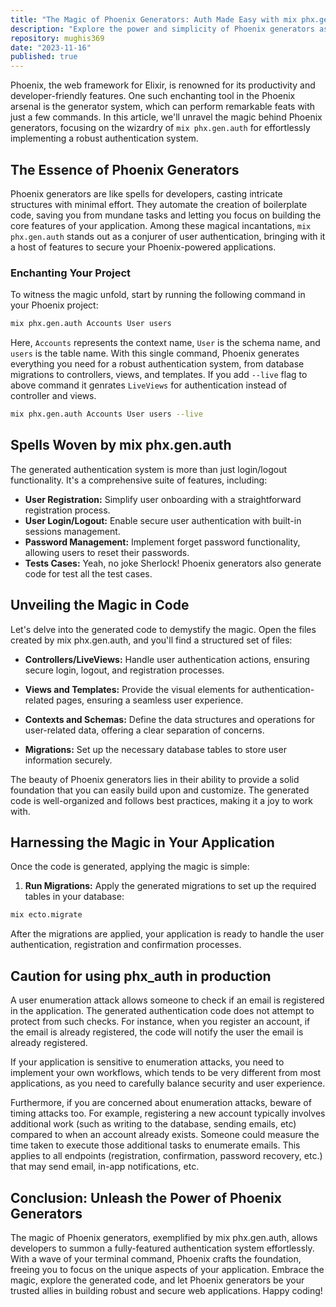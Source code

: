 ```yaml
---
title: "The Magic of Phoenix Generators: Auth Made Easy with mix phx.gen.auth"
description: "Explore the power and simplicity of Phoenix generators as we dive into creating a robust authentication system with mix phx.gen.auth."
repository: mughis369
date: "2023-11-16"
published: true
---
```


Phoenix, the web framework for Elixir, is renowned for its productivity and developer-friendly features. One such enchanting tool in the Phoenix arsenal is the generator system, which can perform remarkable feats with just a few commands. In this article, we'll unravel the magic behind Phoenix generators, focusing on the wizardry of `mix phx.gen.auth` for effortlessly implementing a robust authentication system.

## The Essence of Phoenix Generators

Phoenix generators are like spells for developers, casting intricate structures with minimal effort. They automate the creation of boilerplate code, saving you from mundane tasks and letting you focus on building the core features of your application. Among these magical incantations, `mix phx.gen.auth` stands out as a conjurer of user authentication, bringing with it a host of features to secure your Phoenix-powered applications.

### Enchanting Your Project

To witness the magic unfold, start by running the following command in your Phoenix project:

```sh
mix phx.gen.auth Accounts User users
```

Here, `Accounts` represents the context name, `User` is the schema name, and `users` is the table name. With this single command, Phoenix generates everything you need for a robust authentication system, from database migrations to controllers, views, and templates. If you add `--live` flag to above command it genrates `LiveViews` for authentication instead of controller and views.
```sh
mix phx.gen.auth Accounts User users --live
```

## Spells Woven by mix phx.gen.auth
The generated authentication system is more than just login/logout functionality. It's a comprehensive suite of features, including:

- **User Registration:** Simplify user onboarding with a straightforward registration process.
- **User Login/Logout:** Enable secure user authentication with built-in sessions management.
- **Password Management:** Implement forget password functionality, allowing users to reset their passwords.
- **Tests Cases:** Yeah, no joke Sherlock! Phoenix generators also generate code for test all the test cases.


## Unveiling the Magic in Code
Let's delve into the generated code to demystify the magic. Open the files created by mix phx.gen.auth, and you'll find a structured set of files:

- **Controllers/LiveViews:** Handle user authentication actions, ensuring secure login, logout, and registration processes.

- **Views and Templates:** Provide the visual elements for authentication-related pages, ensuring a seamless user experience.

- **Contexts and Schemas:** Define the data structures and operations for user-related data, offering a clear separation of concerns.

- **Migrations:** Set up the necessary database tables to store user information securely.

The beauty of Phoenix generators lies in their ability to provide a solid foundation that you can easily build upon and customize. The generated code is well-organized and follows best practices, making it a joy to work with.


## Harnessing the Magic in Your Application
Once the code is generated, applying the magic is simple:

1. **Run Migrations:**
Apply the generated migrations to set up the required tables in your database:

```sh
mix ecto.migrate
```
After the migrations are applied, your application is ready to handle the user authentication, registration and confirmation processes.

## Caution for using phx_auth in production
A user enumeration attack allows someone to check if an email is registered in the application. The generated authentication code does not attempt to protect from such checks. For instance, when you register an account, if the email is already registered, the code will notify the user the email is already registered.

If your application is sensitive to enumeration attacks, you need to implement your own workflows, which tends to be very different from most applications, as you need to carefully balance security and user experience.

Furthermore, if you are concerned about enumeration attacks, beware of timing attacks too. For example, registering a new account typically involves additional work (such as writing to the database, sending emails, etc) compared to when an account already exists. Someone could measure the time taken to execute those additional tasks to enumerate emails. This applies to all endpoints (registration, confirmation, password recovery, etc.) that may send email, in-app notifications, etc.

## Conclusion: Unleash the Power of Phoenix Generators
The magic of Phoenix generators, exemplified by mix phx.gen.auth, allows developers to summon a fully-featured authentication system effortlessly. 
With a wave of your terminal command, Phoenix crafts the foundation, freeing you to focus on the unique aspects of your application. 
Embrace the magic, explore the generated code, and let Phoenix generators be your trusted allies in building robust and secure web applications. 
Happy coding!


